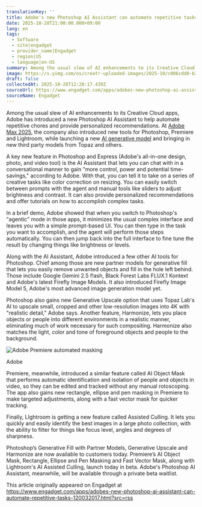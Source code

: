 ```yaml
---
translationKey: ''
title: Adobe's new Photoshop AI Assistant can automate repetitive tasks
date: 2025-10-28T21:00:00.000+09:00
lang: en
tags:
  - Software
  - site|engadget
  - provider_name|Engadget
  - region|US
  - language|en-US
summary: Among the usual slew of AI enhancements to its Creative Cloud apps, Adobe has introduced a new Photoshop AI Assistant to help automate repetitive chores and pro...
image: https://s.yimg.com/os/creatr-uploaded-images/2025-10/c006cdd0-b3d6-11f0-bfab-c6c8e3cf1ac7
draft: false
collectedAt: 2025-10-28T12:28:17.439Z
sourceUrl: https://www.engadget.com/apps/adobes-new-photoshop-ai-assistant-can-automate-repetitive-tasks-120032017.html?src=rss
sourceName: Engadget
---
```

Among the usual slew of AI enhancements to its Creative Cloud apps, Adobe has introduced a new Photoshop AI Assistant to help automate repetitive chores and provide personalized recommendations. At [Adobe Max 2025](https://max.adobe.com/), the company also introduced new tools for Photoshop, Premiere and Lightroom, while launching a new [AI generative model](https://shopping.yahoo.com/rdlw?merchantId=73e6d253-5a10-4f58-b539-815233e32f36&siteId=us-engadget&pageId=1p-autolink&contentUuid=b944c534-dfd7-4f2b-bbb3-5b998b0bfe79&featureId=text-link&merchantName=Adobe&linkText=AI+generative+model&custData=eyJzb3VyY2VOYW1lIjoiV2ViLURlc2t0b3AtVmVyaXpvbiIsImxhbmRpbmdVcmwiOiJodHRwczovL3d3dy5hZG9iZS5jb20vYWkvb3ZlcnZpZXcvZmlyZWZseS9nZW4tYWktYXBwcm9hY2guaHRtbCIsImNvbnRlbnRVdWlkIjoiYjk0NGM1MzQtZGZkNy00ZjJiLWJiYjMtNWI5OThiMGJmZTc5Iiwib3JpZ2luYWxVcmwiOiJodHRwczovL3d3dy5hZG9iZS5jb20vYWkvb3ZlcnZpZXcvZmlyZWZseS9nZW4tYWktYXBwcm9hY2guaHRtbCJ9&signature=AQAAAQ6I-reOClLVZkDKpW06FsqZ61tTEwM68tzMMm1w1L5Q&gcReferrer=https%3A%2F%2Fwww.adobe.com%2Fai%2Foverview%2Ffirefly%2Fgen-ai-approach.html) and bringing in new third party models from Topaz and others. 

A key new feature in Photoshop and Express (Adobe's all-in-one design, photo, and video tool) is the AI Assistant that lets you can chat with in a conversational manner to gain "more control, power and potential time-savings," according to Adobe. With that, you can tell it to take on a series of creative tasks like color correction on resizing. You can easily switch between prompts with the agent and manual tools like sliders to adjust brightness and contrast. It can also provide personalized recommendations and offer tutorials on how to accomplish complex tasks. 

In a brief demo, Adobe showed that when you switch to Photoshop's "agentic" mode in those apps, it minimizes the usual complex interface and leaves you with a simple prompt-based UI. You can then type in the task you want to accomplish, and the agent will perform those steps automatically. You can then jump back into the full interface to fine tune the result by changing things like brightness or levels. 

Along with the AI Assistant, Adobe introduced a few other AI tools for Photoshop. Chief among those are new partner models for generative fill that lets you easily remove unwanted objects and fill in the hole left behind. Those include Google Gemini 2.5 f!ash, Black Forest Labs FLUX.1 Kontext and Adobe's latest Firefly Image Models. It also introduced Firefly Image Model 5, Adobe's most advanced image generation model yet. 

Photoshop also gains new Generative Upscale option that uses Topaz Lab's AI to upscale small, cropped and other low-resolution images into 4K with "realistic detail," Adobe says. Another feature, Harmonize, lets you place objects or people into different environments in a realistic manner, eliminating much of work necessary for such compositing. Harmonize also matches the light, color and tone of foreground objects and people to the background.

![Adobe Premiere automated masking](https://s.yimg.com/os/creatr-uploaded-images/2025-10/c006cdd0-b3d6-11f0-bfab-c6c8e3cf1ac7)

Adobe

Premiere, meanwhile, introduced a similar feature called AI Object Mask that performs automatic identification and isolation of people and objects in video, so they can be edited and tracked without any manual rotoscoping. The app also gains new rectangle, ellipse and pen masking in Premiere to make targeted adjustments, along with a fast vector mask for quicker tracking. 

Finally, LIghtroom is getting a new feature called Assisted Culling. It lets you quickly and easily identify the best images in a large photo collection, with the ability to filter for things like focus level, angles and degrees of sharpness. 

Photoshop’s Generative Fill with Partner Models, Generative Upscale and Harmonize are now available to customers today. Premiere’s AI Object Mask, Rectangle, Ellipse and Pen Masking and Fast Vector Mask, along with Lightroom's AI Assisted Culling, launch today in beta. Adobe's Photoshop AI Assistant, meanwhile, will be available through a private beta waitlist. 

This article originally appeared on Engadget at https://www.engadget.com/apps/adobes-new-photoshop-ai-assistant-can-automate-repetitive-tasks-120032017.html?src=rss
